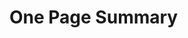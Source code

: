 # One Page Summary{-}


\begin{itemize}

\item This assessment for `r spp` in Oregon waters incorporates a wide range of data sources: removals from two commercial and two recreational fleets; three fishery-dependent indices of abundance, three fishery-independent indices of abundance, length and conditional age-at-length composition data for several fisheries and surveys; information on weight-at-length, maturity-at-length, and fecundity-at-length; information on natural mortality and the steepness of the Beverton-Holt stock-recruitment relationship; and estimates of ageing error.

\item The addition of a new coastwide acoustic-visual survey (conducted in 2021) was incorporated into the reference model to provide direct information on overall population scale and to anchor related information on scale from earlier (2005-2013) tagging data.   

\item `r spp` off the U.S. west coast appear to have complex sex-specific growth and mortality dynamics that are captured in this assessment through sex-specific parameterizations. In particular, observations of older females are lacking in the available data and is addressed by allowing for higher female natural mortality.

\item The model was highly sensitive to model specifications for acoustic-visual (AV) survey catchability and recruitment. The reference model fixed AV survey catchability at a reasonable value (1.0) given the survey design and `r spp` biology. Reconciling the signal in the
biological data (which suggests a lower population size and status) versus the AV and tag surveys (which suggest high stock sizes and status) is a major uncertainty.

\item Parameters that were estimated in the reference model include male and female $L_{\infty}$ and $k$, recruitment deviations starting in 1980, equilibrium recruitment ($lnR_0$), and extra survey variance.  Length-based selectivity parameters in the final reference model were fixed to values previously estimated (i.e., pre-STAR panel reference model) and the length composition data was replaced with marginal age composition data to lessen the effect the lengths were having on the assessment.

\item The estimated spawning output at the beginning of 2023 was `r ssb_curr` million of eggs (meggs; ~95 percent asymptotic intervals: `r ssb_curr_low` to `r ssb_curr_hi` meggs), which when compared to unfished spawning output (`r ssb0` meggs) gives a relative stock status level of `r round(100*depl_curr,0)` percent (approximate 95 percent asymptotic intervals: `r round(100*depl_curr_low,0)` to `r round(100*depl_curr_hi,0)` percent).  Currently the stock is estimated above the management target of $SO_{40\%}$ in 2023 and is estimated to have remained above the target since 2014.

\item  Fishing intensity (1 - SPR) has fluctuated around the estimated SPR rate fishing intensity target of 0.50 (1 - $\text{SPR}_{50\%}$) since 1980. The spawning output equivalent to 40 percent of the unfished spawning output ($\text{SO}_{40\%}$) calculated using the SPR target ($\text{SPR}_{50\%}$) was `r format(model$derived_quants[model$derived_quants$Label == 'SSB_SPR', 'Value'], digits = 4, scientific = FALSE, big.mark = ',')` meggs. The `r spp` population in Oregon at the start of 2023 is estimated to be 1.08 times (above) $SO_{40\%}$, and fishing intensity during 2022 is estimated to be 1.18 times (above) the fishing intensity rate of $\text{SPR}_{50\%}$. Sustainable total yield, landings plus discards, using $\text{SPR}_{50\%}$ is estimated at `r format(model$derived_quants[model$derived_quants$Label == 'Dead_Catch_SPR', 'Value'], digits = 3, scientific = FALSE, big.mark = ',')` mt.   

\end{itemize}

\newpage